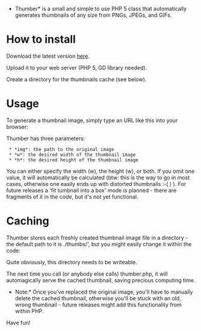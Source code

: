 *Thumber* is a small and simple to use PHP 5 class that automatically generates thumbnails of any size from PNGs, JPEGs, and GIFs.


= How to install =

Download the latest version [http://code.google.com/p/phpthumbmaker/downloads/list here].

Upload it to your web server (PHP 5, GD library needed).

Create a directory for the thumbnails cache (see below).

= Usage =

To generate a thumbnail image, simply type an URL like this into your browser:

{{{http://yourserver.org/thumber.php?img=images/abc.png&h=200}}}

Thumber has three parameters:

  * *img*: the path to the original image
  * *w*: the desired width of the thumbnail image
  * *h*: the desired height of the thumbnail image

You can either specify the width (w), the height (w), or both. If you omit one value, it will automatically be calculated (btw: this is the way to go in most cases, otherwise one easily ends up with distorted thumbnails :-( ) ). For future releases a 'fit tumbnail into a box' mode is planned - there are fragments of it in the code, but it's not yet functional.

= Caching =

Thumber stores each freshly created thumbnail image file in a directory - the default path to it is ./thumbs/', but you might easily change it within the code:

{{{define('PATH_TO_THUMBS', './thumbs/');}}}

Quite obviously, this directory needs to be writeable.

The next time you call (or anybody else calls) thumber.php, it will automagically serve the cached thumbnail, saving precious computing time.

*Note:* Once you've replaced the original image, you'll have to manually delete the cached thumbnail, otherwise you'll be stuck with an old, wrong thumbnail - future releases might add this functionality  from within PHP.

Have fun!
